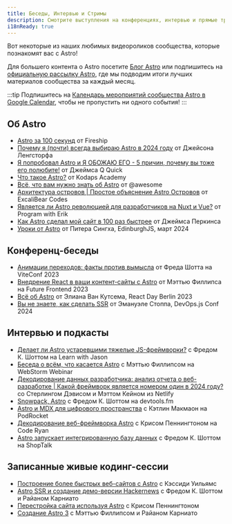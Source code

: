 ```yaml
---
title: Беседы, Интервью и Стримы
description: Смотрите выступления на конференциях, интервью и прямые трансляции об Astro!
i18nReady: true
---
```




Вот некоторые из наших любимых видеороликов сообщества, которые познакомят вас с Astro! 

Для большего контента о Astro посетите [Блог Astro](https://astro.build/blog/) или подпишитесь на [официальную рассылку Astro](https://astro.build/newsletter/signup), где мы подводим итоги лучших материалов сообщества за каждый месяц.

:::tip
Подпишитесь на [Календарь мероприятий сообщества Astro в Google Calendar](https://calendar.google.com/calendar/embed?src=c_g6re3u5gkl0mug3ktn1dibqhfk%40group.calendar.google.com), чтобы не пропустить ни одного события!
:::

## Об Astro

- [Astro за 100 секунд](https://www.youtube.com/watch?v=dsTXcSeAZq8) от Fireship
- [Почему я (почти) всегда выбираю Astro в 2024 году](https://www.youtube.com/watch?v=kssIEqSJeMI) от Джейсона Ленгсторфа
- [Я попробовал Astro и Я ОБОЖАЮ ЕГО - 5 причин, почему вы тоже его полюбите!](https://www.youtube.com/watch?v=wND4lSml31A) от Джеймса Q Quick
- [Что такое Astro?](https://www.youtube.com/watch?v=oQDErNNzdwU) от Kodaps Academy
- [Всё, что вам нужно знать об Astro](https://www.youtube.com/watch?v=rRxuVOutmFQ) от @awesome
- [Архитектура островов | Простое объяснение Astro Островов](https://www.youtube.com/watch?v=kwqlP6Pe0SI) от ExcaliBear Codes
- [Является ли Astro революцией для разработчиков на Nuxt и Vue?](https://www.youtube.com/watch?v=Sq7eKxPqfSo) от Program with Erik
- [Как Astro сделал мой сайт в 100 раз быстрее](https://www.youtube.com/watch?v=cOxA3kMYtkM) от Джеймса Перкинса
- [Уроки от Astro](https://www.youtube.com/watch?v=G6S2RsDo1fI) от Питера Сингха, EdinburghJS, март 2024

##  Конференц-беседы

- [Анимации переходов: факты против вымысла](https://www.youtube.com/watch?v=iT-3amHK7tA&list=PLqGQbXn_GDmkOsHI7-Wrbv1GgAA4tJZhg&index=29)  от Фреда Шотта на ViteConf 2023
- [Внедрение React в ваши контент-сайты с Astro](https://www.youtube.com/watch?v=Fouws8iKPKQ) от Мэттью Филлипса на Future Frontend 2023
- [Всё об Astro](https://www.youtube.com/watch?v=WKXHFIulZ9g) от Элиана Ван Кутсема, React Day Berlin 2023
- [Вы не знаете, как сделать SSR](https://portal.gitnation.org/contents/you-dont-know-how-to-ssr) от Эмануэле Стоппа, DevOps.js Conf 2024

## Интервью и подкасты

- [Делает ли Astro устаревшими тяжелые JS-фреймворки?](https://www.youtube.com/watch?v=4Ohi9G-RCcE) с Фредом К. Шоттом на Learn with Jason
- [Беседа о всём, что касается Astro](https://www.youtube.com/watch?v=3eyedOP83fw) с Мэттью Филлипсом на WebStorm Webinar
- [Декодирование данных разработчика: анализ отчета о веб-разработке | Какой фреймворк является номером один в 2024 году?](https://youtu.be/2vqIHyz6iKs?si=vLcyzm07teC6v7u5&t=1679) со Стерлингом Дэвисом и Мэттом Кейном из Netlify
- [Snowpack, Astro](https://www.devtools.fm/episode/14) с Фредом К. Шоттом на devtools.fm
- [Astro и MDX для цифрового пространства](https://podrocket.logrocket.com/astro-mdx-kathleen-mcmahon) с Кэтлин Макмаон на PodRocket
- [Декодирование веб-фреймворка Astro](https://www.youtube.com/watch?v=4PKT8x78yOQ) с Крисом Пеннингтоном на Code Ryan
- [Astro запускает интегрированную базу данных](https://shoptalkshow.com/607/) с Фредом К. Шоттом на ShopTalk

## Записанные живые кодинг-сессии

- [Построение более быстрых веб-сайтов с Astro](https://www.youtube.com/watch?v=0eka27P4Pr4) с Кэссиди Уильямс
- [Astro SSR и создание демо-версии Hackernews](https://www.youtube.com/watch?v=2ZEMb_H-LYE) с Фредом К. Шоттом и Райаном Карниато
- [Перестройка сайта используя Astro](https://www.youtube.com/watch?v=VDGEpachpwc) с Крисом Пеннингтоном
- [Создание Astro 3](https://www.youtube.com/watch?v=2zhYwg_nBqQ) с Мэттью Филлипсом и Райаном Карниато
